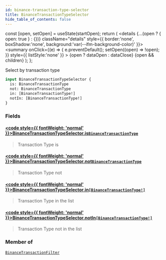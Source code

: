 ```yaml
---
id: binance-transaction-type-selector
title: BinanceTransactionTypeSelector
hide_table_of_contents: false
---
```







  const [open, setOpen] = useState(startOpen);
  return (
    <details {...(open ? { open: true } : {})} className="details" style={{ border:'none', boxShadow:'none', background:'var(--ifm-background-color)' }}>
      <summary
        onClick={(e) => {
          e.preventDefault();
          setOpen((open) => !open);
        }}
        style={{ listStyle:'none' }}
      >
      {open ? dataOpen : dataClose}
      </summary>
      {open && children}
    </details>
  );
};








Select by transaction type


```graphql
input BinanceTransactionTypeSelector {
  is: BinanceTransactionType
  not: BinanceTransactionType
  in: [BinanceTransactionType!]
  notIn: [BinanceTransactionType!]
}
```




### Fields

#### [<code style={{ fontWeight: 'normal' }}>BinanceTransactionTypeSelector.<b>is</b></code>](#)<Bullet />[`BinanceTransactionType`](/docs/v1/graphql-reference/enums/binance-transaction-type) <Badge class="badge badge--secondary" text="enum"/> 
> 
> 
> Transaction Type is
> 

#### [<code style={{ fontWeight: 'normal' }}>BinanceTransactionTypeSelector.<b>not</b></code>](#)<Bullet />[`BinanceTransactionType`](/docs/v1/graphql-reference/enums/binance-transaction-type) <Badge class="badge badge--secondary" text="enum"/> 
> 
> 
> Transaction Type not
> 

#### [<code style={{ fontWeight: 'normal' }}>BinanceTransactionTypeSelector.<b>in</b></code>](#)<Bullet />[`[BinanceTransactionType!]`](/docs/v1/graphql-reference/enums/binance-transaction-type) <Badge class="badge badge--secondary" text="list"/> <Badge class="badge badge--secondary" text="enum"/> 
> 
> 
> Transaction Type in the list
> 

#### [<code style={{ fontWeight: 'normal' }}>BinanceTransactionTypeSelector.<b>notIn</b></code>](#)<Bullet />[`[BinanceTransactionType!]`](/docs/v1/graphql-reference/enums/binance-transaction-type) <Badge class="badge badge--secondary" text="list"/> <Badge class="badge badge--secondary" text="enum"/> 
> 
> 
> Transaction Type not in the list
> 



### Member of

[`BinanceTransactionFilter`](/docs/v1/graphql-reference/inputs/binance-transaction-filter)  <Badge class="secondary" text="input"/>

